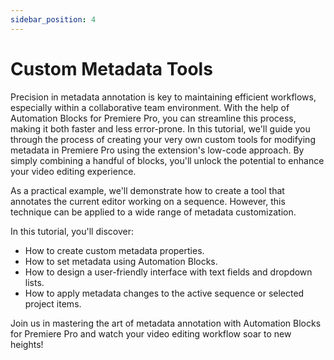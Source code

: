 ```yaml
---
sidebar_position: 4
---
```



# Custom Metadata Tools

Precision in metadata annotation is key to maintaining efficient workflows, especially within a collaborative team environment. With the help of Automation Blocks for Premiere Pro, you can streamline this process, making it both faster and less error-prone. In this tutorial, we'll guide you through the process of creating your very own custom tools for modifying metadata in Premiere Pro using the extension's low-code approach. By simply combining a handful of blocks, you'll unlock the potential to enhance your video editing experience.

As a practical example, we'll demonstrate how to create a tool that annotates the current editor working on a sequence. However, this technique can be applied to a wide range of metadata customization.

In this tutorial, you'll discover:

- How to create custom metadata properties.
- How to set metadata using Automation Blocks.
- How to design a user-friendly interface with text fields and dropdown lists.
- How to apply metadata changes to the active sequence or selected project items.

Join us in mastering the art of metadata annotation with Automation Blocks for Premiere Pro and watch your video editing workflow soar to new heights!

<Youtube id="gPD0a5K5_DM" />

